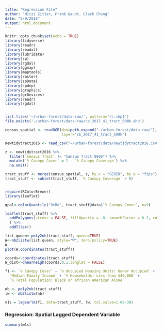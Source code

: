 ```yaml
---
title: "Regression File"
author: "Mitzi Zitler, Frank Gaunt, Clark Chang"
date: "5/9/2018"
output: html_document
---
```


```r
knitr::opts_chunk$set(echo = TRUE)
library(tidyverse)
library(readr)
library(readxl)
library(lubridate)
library(sp)
library(rgdal)
library(ggmap)
library(maptools)
library(raster)
library(spData)
library(spdep)
library(graphics)
library(grDevices)
library(readr)
library(rgdal)


list.files('~/urban-forest/data-raw/', pattern='\\.shp$')
file.exists('~/urban-forest/data-raw/cb_2017_41_tract_500k.shp')

census_spatial <- readOGR(dsn=path.expand("~/urban-forest/data-raw/"), 
                          layer="cb_2017_41_tract_500k") 

newtidytract2016 <- read_csv("~/urban-forest/data/newtidytract2016.csv")

z <- newtidytract2016 %>%
  filter(`Census Tract` != "Census Tract 9800") %>%
  mutate(`% Canopy Cover` = 1 - `% Canopy Coverage`) %>%
  na.omit()

tract_stuff <- merge(census_spatial, z, by.x = "GEOID", by.y = "fips") 
tract_stuff <- subset(tract_stuff, `% Canopy Coverage` > 0)


require(RColorBrewer)
library(leaflet)

qpal<-colorQuantile("OrRd", tract_stuff@data$`% Canopy Cover`, n=9) 

leaflet(tract_stuff) %>%
  addPolygons(stroke = FALSE, fillOpacity = .8, smoothFactor = 0.2, color = ~qpal(`% Canopy Cover`)
  ) %>%
  addTiles()

list.queen<-poly2nb(tract_stuff, queen=TRUE)
W<-nb2listw(list.queen, style="W", zero.policy=TRUE)
W
plot(W,coordinates(tract_stuff))

coords<-coordinates(tract_stuff)
W_dist<-dnearneigh(coords,0,1,longlat = FALSE)

f1 <- `% Canopy Cover` ~ `% Occupied Housing Units: Owner Occupied` +
  `Median Family Income` + `% Households: Less than $40,000` +
  `% Total Population: Black or African American Alone`

nb <- poly2nb(tract_stuff)
lw <- nb2listw(nb)

m1s = lagsarlm(f1, data=tract_stuff, lw, tol.solve=1.0e-30)
```

### Regression: Spatial Lagged Dependent Variable

```r
summary(m1s)
```

